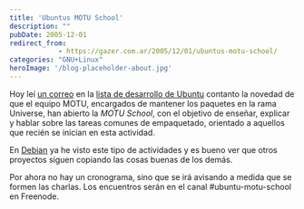```yaml
---
title: 'Ubuntus MOTU School'
description: ""
pubDate: 2005-12-01
redirect_from: 
            - https://gazer.com.ar/2005/12/01/ubuntus-motu-school/
categories: "GNU+Linux"
heroImage: '/blog-placeholder-about.jpg'
---
```

Hoy leí [un correo](http://lists.ubuntu.com/archives/ubuntu-devel/2005-November/013466.html) en la [lista de desarrollo de Ubuntu](http://lists.ubuntu.com/mailman/listinfo/ubuntu-devel) contanto la novedad de que el equipo MOTU, encargados de mantener los paquetes en la rama Universe, han abierto la _MOTU School_, con el objetivo de enseñar, explicar y hablar sobre las tareas comunes de empaquetado, orientado a aquellos que recién se inician en esta actividad.

En [Debian](http://www.debian.org/) ya he visto este tipo de actividades y es bueno ver que otros proyectos siguen copiando las cosas buenas de los demás.

Por ahora no hay un cronograma, sino que se irá avisando a medida que se formen las charlas. Los encuentros serán en el canal #ubuntu-motu-school en Freenode.
